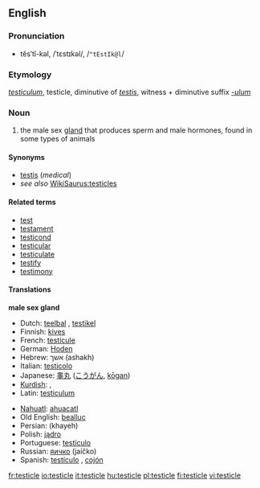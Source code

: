 {{wikipediapar|testicles}}
==English==
===Pronunciation===
*tĕsʹtĭ-kəl, /ˈtɛstɪkəl/, /<tt>"tEstIk@l</tt>/

===Etymology===
{{L.}} ''[[testiculum]]'', testicle, diminutive of ''[[testis#Latin|testis]]'', witness + diminutive suffix ''[[-ulum]]''

===Noun===
{{en-noun}}

#the male sex [[gland]] that produces sperm and male hormones, found in some types of animals

====Synonyms====
*[[testis]] (''medical'')
*''see also'' [[WikiSaurus:testicles]]

====Related terms====
<!--All are related; none are derived-->
*[[test]]
*[[testament]]
*[[testicond]]
*[[testicular]]
*[[testiculate]]
*[[testify]]
*[[testimony]]

====Translations====
'''male sex gland'''
{{top}}
*Dutch: [[teelbal]] {{m}}, [[testikel]] {{n}}
*Finnish: [[kives]]
*French: [[testicule]] {{m}}
*German: [[Hoden]] {{m}}
*Hebrew: אשך (ashakh) {{n}}
*Italian: [[testicolo]] {{m}}
*Japanese: [[睾丸]] ([[こうがん]], [[kōgan]])
*[[Kurdish]]: {{trad|ku|gun}} {{m}}, {{trad|ku|hêlik}} {{m}}
*Latin: [[testiculum]] {{n}}
{{mid}}
*[[Nahuatl]]: [[ahuacatl]]
*Old English: [[beallucas|bealluc]]
*Persian: {{FAchar|[[خایه]]}} (khayeh)
*Polish: [[jądro]] {{n}}
*Portuguese: [[testículo]] {{m}}
*Russian: [[яичко]] (jaíčko) {{n}}
*Spanish: [[testículo]] {{m}}, [[cojón]] {{m}}
{{bottom}}

[[fr:testicle]]
[[io:testicle]]
[[it:testicle]]
[[hu:testicle]]
[[pl:testicle]]
[[fi:testicle]]
[[vi:testicle]]